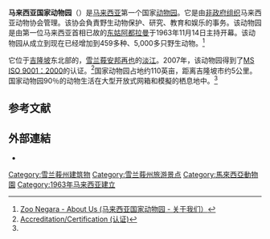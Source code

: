 {{expand language|en}}
{{Infobox zoo
|zoo_name      = 國家動物園<br />''Zoo Negara''
|image         =DKoehl_zoo_negara_elephants.JPG
|image_width   = 240px
|image_caption =
|date_opened   = 1963年11月14日<ref name="zoo_history"/>
|date_closed   =
|location      = {{MAS}} {{Selangor}}[[鹅唛县|鹅唛县]][[安邦再也|安邦再也]][[淡江_(雪兰莪)|淡江]]
|area          = {{Convert|110|acre|ha}}<ref name="zoo_about"/>
|coordinates   = {{Coord|3|12|35|N|101|45|28|E|type:landmark|display=inline,title}}
|num_animals   = 5137<ref name="zoo_about"/>
|num_species   = 459<ref name="zoo_about"/>
|members       = [[ISO_9000|ISO 9001:2008]],<ref name="zoo_iso_2008"/>[[東南亞動物園協會|東南亞動物園協會]]<ref name="seaza_members"/>
|exhibits      = 16個主題展區
|annual_visitors=>1,000,000
|website       = {{URL|http://www.zoonegara.org.my/index.htm}}
}}
'''马来西亚国家动物园'''（{{lang-ms|Zoo Negara}}）是[[马来西亚|马来西亚]]第一个国家[[动物园|动物园]]。它是由[[非政府组织|非政府组织]]马来西亚动物协会管理。该协会負責野生动物保护、研究、教育和娱乐的事务。该动物园是由第一位马来西亚首相已故的[[东姑阿都拉曼|东姑阿都拉曼]]于1963年11月14日主持开幕。该动物园从成立到现在已经增加到459多种、5,000多只野生动物。<ref name=zoonegaraofficial>[http://www.zoonegaramalaysia.my/zoo.html Zoo Negara - About Us (马来西亚国家动物园 - 关于我们）]</ref>

它位于[[吉隆坡|吉隆坡]]东北部的，[[雪兰莪|雪兰莪]][[安邦再也|安邦再也]]的[[淡江_(雪兰莪)|淡江]]。2007年，该动物园得到了[[ISO_9000|MS ISO 9001：2000]]的认证。<ref>[http://www.zoonegaramalaysia.my/accreISO.html Accreditation/Certification (认证)]</ref>国家动物园占地约110英亩，距离吉隆坡市约5公里。国家动物园90％的动物生活在大型开放式网箱和模擬的栖息地中。<ref name=zoonegaraofficial/>

==参考文献==
{{Reflist |refs=
<ref name="zoo_about">{{cite web|url=http://www.zoonegaramalaysia.my/zoo.html |title=About Us |work=zoonegaramalaysia.my |publisher=Zoo Negara |accessdate=29 December 2010}}</ref>

<ref name="zoo_history">{{cite web|url=http://www.zoonegaramalaysia.my/journeythroughtime.pdf |title=Zoo Negara – A Journey Through Time |work=zoonegaramalaysia.my |publisher=Zoo Negara |accessdate=29 December 2010}}</ref>

<ref name="zoo_iso_2008">{{cite web|url=http://www.zoonegaramalaysia.my/accre/iso2.pdf |title=Certificate |work=zoonegaramalaysia.my |publisher=Zoo Negara |accessdate=29 December 2010}}</ref>


<ref name="seaza_members">
{{ZooOrg|seaza|zoos|accessdate=30 June 2010}}
</ref>

}}

==外部連結==
{{Commons category|Zoo Negara}}
*{{Official website|http://www.zoonegaramalaysia.my}}

[[Category:雪兰莪州建筑物|Category:雪兰莪州建筑物]]
[[Category:雪兰莪州旅游景点|Category:雪兰莪州旅游景点]]
[[Category:馬來西亞動物園|Category:馬來西亞動物園]]
[[Category:1963年马来西亚建立|Category:1963年马来西亚建立]]